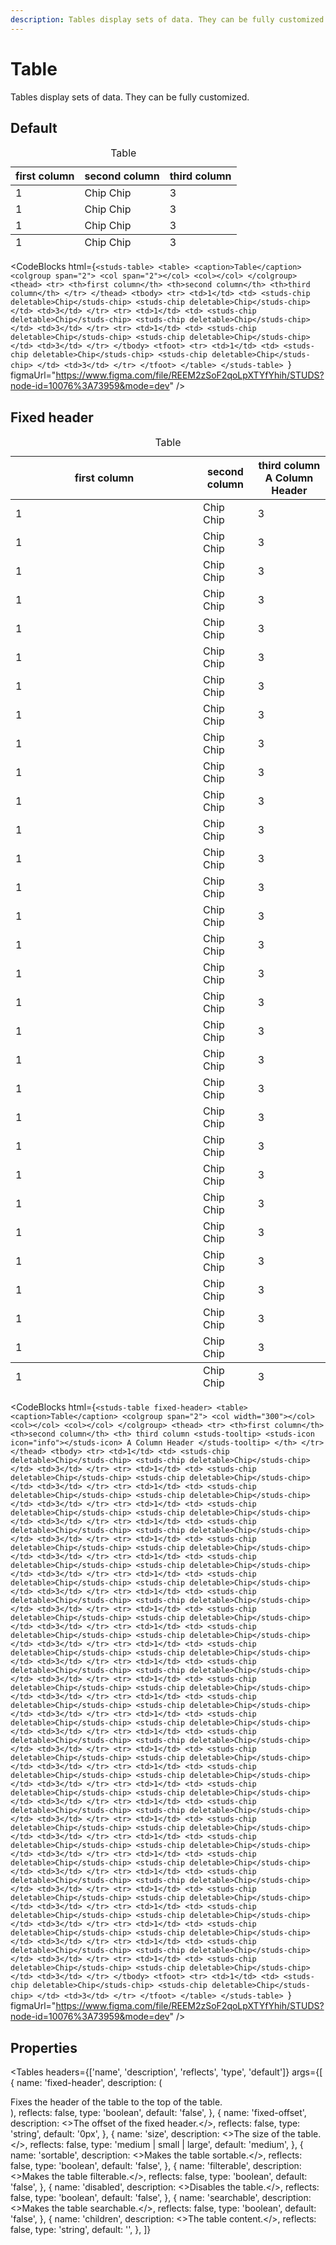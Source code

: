 ```yaml
---
description: Tables display sets of data. They can be fully customized.
---
```


# Table

<HeaderComponent
  htmlTag="studs-table"
  jsxTag="StudsTable"
  version="Since 2.0"
  status="Draft"
  urlGithub="display/table.ts"
  urlStrbook="studs-display-table--docs"
/>

Tables display sets of data. They can be fully customized.

## Default

<ResizerFeatures maxHeight="500px">
  <studs-table>
    <table>
      <caption>Table</caption>
      <colgroup span="2">
        <col span="2"></col>
        <col></col>
      </colgroup>
      <thead>
        <tr>
          <th>first column</th>
          <th>second column</th>
          <th>third column</th>
        </tr>
      </thead>
      <tbody>
        <tr>
          <td>1</td>
          <td>
            <studs-chip deletable>Chip</studs-chip>
            <studs-chip deletable>Chip</studs-chip>
          </td>
          <td>3</td>
        </tr>
        <tr>
          <td>1</td>
          <td>
            <studs-chip deletable>Chip</studs-chip>
            <studs-chip deletable>Chip</studs-chip>
          </td>
          <td>3</td>
        </tr>
        <tr>
          <td>1</td>
          <td>
            <studs-chip deletable>Chip</studs-chip>
            <studs-chip deletable>Chip</studs-chip>
          </td>
          <td>3</td>
        </tr>
      </tbody>
      <tfoot>
        <tr>
          <td>1</td>
          <td>
            <studs-chip deletable>Chip</studs-chip>
            <studs-chip deletable>Chip</studs-chip>
          </td>
          <td>3</td>
        </tr>
      </tfoot>
    </table>
  </studs-table>
</ResizerFeatures>

<CodeBlocks
  html={`<studs-table>
    <table>
      <caption>Table</caption>
      <colgroup span="2">
        <col span="2"></col>
        <col></col>
      </colgroup>
      <thead>
        <tr>
          <th>first column</th>
          <th>second column</th>
          <th>third column</th>
        </tr>
      </thead>
      <tbody>
        <tr>
          <td>1</td>
          <td>
            <studs-chip deletable>Chip</studs-chip>
            <studs-chip deletable>Chip</studs-chip>
          </td>
          <td>3</td>
        </tr>
        <tr>
          <td>1</td>
          <td>
            <studs-chip deletable>Chip</studs-chip>
            <studs-chip deletable>Chip</studs-chip>
          </td>
          <td>3</td>
        </tr>
        <tr>
          <td>1</td>
          <td>
            <studs-chip deletable>Chip</studs-chip>
            <studs-chip deletable>Chip</studs-chip>
          </td>
          <td>3</td>
        </tr>
      </tbody>
      <tfoot>
        <tr>
          <td>1</td>
          <td>
            <studs-chip deletable>Chip</studs-chip>
            <studs-chip deletable>Chip</studs-chip>
          </td>
          <td>3</td>
        </tr>
      </tfoot>
    </table>
  </studs-table>
`}
  figmaUrl="https://www.figma.com/file/REEM2zSoF2qoLpXTYfYhih/STUDS?node-id=10076%3A73959&mode=dev"
/>

## Fixed header

<ResizerFeatures maxHeight="500px">
  <studs-table fixed-header>
    <table style={{ height: '300px' }}>
      <caption>Table</caption>
      <colgroup span="2">
        <col width="300"></col>
        <col></col>
        <col></col>
      </colgroup>
      <thead>
        <tr>
          <th>first column</th>
          <th>second column</th>
          <th>
            third column
            <studs-tooltip>
              <studs-icon icon="info"></studs-icon> A Column Header
            </studs-tooltip>
          </th>
        </tr>
      </thead>
      <tbody>
        <tr>
          <td>1</td>
          <td>
            <studs-chip deletable>Chip</studs-chip>
            <studs-chip deletable>Chip</studs-chip>
          </td>
          <td>3</td>
        </tr>
        <tr>
          <td>1</td>
          <td>
            <studs-chip deletable>Chip</studs-chip>
            <studs-chip deletable>Chip</studs-chip>
          </td>
          <td>3</td>
        </tr>
        <tr>
          <td>1</td>
          <td>
            <studs-chip deletable>Chip</studs-chip>
            <studs-chip deletable>Chip</studs-chip>
          </td>
          <td>3</td>
        </tr>
        <tr>
          <td>1</td>
          <td>
            <studs-chip deletable>Chip</studs-chip>
            <studs-chip deletable>Chip</studs-chip>
          </td>
          <td>3</td>
        </tr>
        <tr>
          <td>1</td>
          <td>
            <studs-chip deletable>Chip</studs-chip>
            <studs-chip deletable>Chip</studs-chip>
          </td>
          <td>3</td>
        </tr>
        <tr>
          <td>1</td>
          <td>
            <studs-chip deletable>Chip</studs-chip>
            <studs-chip deletable>Chip</studs-chip>
          </td>
          <td>3</td>
        </tr>
        <tr>
          <td>1</td>
          <td>
            <studs-chip deletable>Chip</studs-chip>
            <studs-chip deletable>Chip</studs-chip>
          </td>
          <td>3</td>
        </tr>
        <tr>
          <td>1</td>
          <td>
            <studs-chip deletable>Chip</studs-chip>
            <studs-chip deletable>Chip</studs-chip>
          </td>
          <td>3</td>
        </tr>
        <tr>
          <td>1</td>
          <td>
            <studs-chip deletable>Chip</studs-chip>
            <studs-chip deletable>Chip</studs-chip>
          </td>
          <td>3</td>
        </tr>
        <tr>
          <td>1</td>
          <td>
            <studs-chip deletable>Chip</studs-chip>
            <studs-chip deletable>Chip</studs-chip>
          </td>
          <td>3</td>
        </tr>
        <tr>
          <td>1</td>
          <td>
            <studs-chip deletable>Chip</studs-chip>
            <studs-chip deletable>Chip</studs-chip>
          </td>
          <td>3</td>
        </tr>
        <tr>
          <td>1</td>
          <td>
            <studs-chip deletable>Chip</studs-chip>
            <studs-chip deletable>Chip</studs-chip>
          </td>
          <td>3</td>
        </tr>
        <tr>
          <td>1</td>
          <td>
            <studs-chip deletable>Chip</studs-chip>
            <studs-chip deletable>Chip</studs-chip>
          </td>
          <td>3</td>
        </tr>
        <tr>
          <td>1</td>
          <td>
            <studs-chip deletable>Chip</studs-chip>
            <studs-chip deletable>Chip</studs-chip>
          </td>
          <td>3</td>
        </tr>
        <tr>
          <td>1</td>
          <td>
            <studs-chip deletable>Chip</studs-chip>
            <studs-chip deletable>Chip</studs-chip>
          </td>
          <td>3</td>
        </tr>
        <tr>
          <td>1</td>
          <td>
            <studs-chip deletable>Chip</studs-chip>
            <studs-chip deletable>Chip</studs-chip>
          </td>
          <td>3</td>
        </tr>
        <tr>
          <td>1</td>
          <td>
            <studs-chip deletable>Chip</studs-chip>
            <studs-chip deletable>Chip</studs-chip>
          </td>
          <td>3</td>
        </tr>
        <tr>
          <td>1</td>
          <td>
            <studs-chip deletable>Chip</studs-chip>
            <studs-chip deletable>Chip</studs-chip>
          </td>
          <td>3</td>
        </tr>
        <tr>
          <td>1</td>
          <td>
            <studs-chip deletable>Chip</studs-chip>
            <studs-chip deletable>Chip</studs-chip>
          </td>
          <td>3</td>
        </tr>
        <tr>
          <td>1</td>
          <td>
            <studs-chip deletable>Chip</studs-chip>
            <studs-chip deletable>Chip</studs-chip>
          </td>
          <td>3</td>
        </tr>
        <tr>
          <td>1</td>
          <td>
            <studs-chip deletable>Chip</studs-chip>
            <studs-chip deletable>Chip</studs-chip>
          </td>
          <td>3</td>
        </tr>
        <tr>
          <td>1</td>
          <td>
            <studs-chip deletable>Chip</studs-chip>
            <studs-chip deletable>Chip</studs-chip>
          </td>
          <td>3</td>
        </tr>
        <tr>
          <td>1</td>
          <td>
            <studs-chip deletable>Chip</studs-chip>
            <studs-chip deletable>Chip</studs-chip>
          </td>
          <td>3</td>
        </tr>
        <tr>
          <td>1</td>
          <td>
            <studs-chip deletable>Chip</studs-chip>
            <studs-chip deletable>Chip</studs-chip>
          </td>
          <td>3</td>
        </tr>
        <tr>
          <td>1</td>
          <td>
            <studs-chip deletable>Chip</studs-chip>
            <studs-chip deletable>Chip</studs-chip>
          </td>
          <td>3</td>
        </tr>
        <tr>
          <td>1</td>
          <td>
            <studs-chip deletable>Chip</studs-chip>
            <studs-chip deletable>Chip</studs-chip>
          </td>
          <td>3</td>
        </tr>
        <tr>
          <td>1</td>
          <td>
            <studs-chip deletable>Chip</studs-chip>
            <studs-chip deletable>Chip</studs-chip>
          </td>
          <td>3</td>
        </tr>
        <tr>
          <td>1</td>
          <td>
            <studs-chip deletable>Chip</studs-chip>
            <studs-chip deletable>Chip</studs-chip>
          </td>
          <td>3</td>
        </tr>
        <tr>
          <td>1</td>
          <td>
            <studs-chip deletable>Chip</studs-chip>
            <studs-chip deletable>Chip</studs-chip>
          </td>
          <td>3</td>
        </tr>
        <tr>
          <td>1</td>
          <td>
            <studs-chip deletable>Chip</studs-chip>
            <studs-chip deletable>Chip</studs-chip>
          </td>
          <td>3</td>
        </tr>
      </tbody>
      <tfoot>
        <tr>
          <td>1</td>
          <td>
            <studs-chip deletable>Chip</studs-chip>
            <studs-chip deletable>Chip</studs-chip>
          </td>
          <td>3</td>
        </tr>
      </tfoot>
    </table>
  </studs-table>
</ResizerFeatures>

<CodeBlocks
  html={`<studs-table fixed-header>
    <table>
      <caption>Table</caption>
      <colgroup span="2">
        <col width="300"></col>
        <col></col>
        <col></col>
      </colgroup>
      <thead>
        <tr>
          <th>first column</th>
          <th>second column</th>
          <th>
            third column
            <studs-tooltip>
              <studs-icon icon="info"></studs-icon> A Column Header
            </studs-tooltip>
          </th>
        </tr>
      </thead>
      <tbody>
        <tr>
          <td>1</td>
          <td>
            <studs-chip deletable>Chip</studs-chip>
            <studs-chip deletable>Chip</studs-chip>
          </td>
          <td>3</td>
        </tr>
        <tr>
          <td>1</td>
          <td>
            <studs-chip deletable>Chip</studs-chip>
            <studs-chip deletable>Chip</studs-chip>
          </td>
          <td>3</td>
        </tr>
        <tr>
          <td>1</td>
          <td>
            <studs-chip deletable>Chip</studs-chip>
            <studs-chip deletable>Chip</studs-chip>
          </td>
          <td>3</td>
        </tr>
        <tr>
          <td>1</td>
          <td>
            <studs-chip deletable>Chip</studs-chip>
            <studs-chip deletable>Chip</studs-chip>
          </td>
          <td>3</td>
        </tr>
        <tr>
          <td>1</td>
          <td>
            <studs-chip deletable>Chip</studs-chip>
            <studs-chip deletable>Chip</studs-chip>
          </td>
          <td>3</td>
        </tr>
        <tr>
          <td>1</td>
          <td>
            <studs-chip deletable>Chip</studs-chip>
            <studs-chip deletable>Chip</studs-chip>
          </td>
          <td>3</td>
        </tr>
        <tr>
          <td>1</td>
          <td>
            <studs-chip deletable>Chip</studs-chip>
            <studs-chip deletable>Chip</studs-chip>
          </td>
          <td>3</td>
        </tr>
        <tr>
          <td>1</td>
          <td>
            <studs-chip deletable>Chip</studs-chip>
            <studs-chip deletable>Chip</studs-chip>
          </td>
          <td>3</td>
        </tr>
        <tr>
          <td>1</td>
          <td>
            <studs-chip deletable>Chip</studs-chip>
            <studs-chip deletable>Chip</studs-chip>
          </td>
          <td>3</td>
        </tr>
        <tr>
          <td>1</td>
          <td>
            <studs-chip deletable>Chip</studs-chip>
            <studs-chip deletable>Chip</studs-chip>
          </td>
          <td>3</td>
        </tr>
        <tr>
          <td>1</td>
          <td>
            <studs-chip deletable>Chip</studs-chip>
            <studs-chip deletable>Chip</studs-chip>
          </td>
          <td>3</td>
        </tr>
        <tr>
          <td>1</td>
          <td>
            <studs-chip deletable>Chip</studs-chip>
            <studs-chip deletable>Chip</studs-chip>
          </td>
          <td>3</td>
        </tr>
        <tr>
          <td>1</td>
          <td>
            <studs-chip deletable>Chip</studs-chip>
            <studs-chip deletable>Chip</studs-chip>
          </td>
          <td>3</td>
        </tr>
        <tr>
          <td>1</td>
          <td>
            <studs-chip deletable>Chip</studs-chip>
            <studs-chip deletable>Chip</studs-chip>
          </td>
          <td>3</td>
        </tr>
        <tr>
          <td>1</td>
          <td>
            <studs-chip deletable>Chip</studs-chip>
            <studs-chip deletable>Chip</studs-chip>
          </td>
          <td>3</td>
        </tr>
        <tr>
          <td>1</td>
          <td>
            <studs-chip deletable>Chip</studs-chip>
            <studs-chip deletable>Chip</studs-chip>
          </td>
          <td>3</td>
        </tr>
        <tr>
          <td>1</td>
          <td>
            <studs-chip deletable>Chip</studs-chip>
            <studs-chip deletable>Chip</studs-chip>
          </td>
          <td>3</td>
        </tr>
        <tr>
          <td>1</td>
          <td>
            <studs-chip deletable>Chip</studs-chip>
            <studs-chip deletable>Chip</studs-chip>
          </td>
          <td>3</td>
        </tr>
        <tr>
          <td>1</td>
          <td>
            <studs-chip deletable>Chip</studs-chip>
            <studs-chip deletable>Chip</studs-chip>
          </td>
          <td>3</td>
        </tr>
        <tr>
          <td>1</td>
          <td>
            <studs-chip deletable>Chip</studs-chip>
            <studs-chip deletable>Chip</studs-chip>
          </td>
          <td>3</td>
        </tr>
        <tr>
          <td>1</td>
          <td>
            <studs-chip deletable>Chip</studs-chip>
            <studs-chip deletable>Chip</studs-chip>
          </td>
          <td>3</td>
        </tr>
        <tr>
          <td>1</td>
          <td>
            <studs-chip deletable>Chip</studs-chip>
            <studs-chip deletable>Chip</studs-chip>
          </td>
          <td>3</td>
        </tr>
        <tr>
          <td>1</td>
          <td>
            <studs-chip deletable>Chip</studs-chip>
            <studs-chip deletable>Chip</studs-chip>
          </td>
          <td>3</td>
        </tr>
        <tr>
          <td>1</td>
          <td>
            <studs-chip deletable>Chip</studs-chip>
            <studs-chip deletable>Chip</studs-chip>
          </td>
          <td>3</td>
        </tr>
        <tr>
          <td>1</td>
          <td>
            <studs-chip deletable>Chip</studs-chip>
            <studs-chip deletable>Chip</studs-chip>
          </td>
          <td>3</td>
        </tr>
        <tr>
          <td>1</td>
          <td>
            <studs-chip deletable>Chip</studs-chip>
            <studs-chip deletable>Chip</studs-chip>
          </td>
          <td>3</td>
        </tr>
        <tr>
          <td>1</td>
          <td>
            <studs-chip deletable>Chip</studs-chip>
            <studs-chip deletable>Chip</studs-chip>
          </td>
          <td>3</td>
        </tr>
        <tr>
          <td>1</td>
          <td>
            <studs-chip deletable>Chip</studs-chip>
            <studs-chip deletable>Chip</studs-chip>
          </td>
          <td>3</td>
        </tr>
        <tr>
          <td>1</td>
          <td>
            <studs-chip deletable>Chip</studs-chip>
            <studs-chip deletable>Chip</studs-chip>
          </td>
          <td>3</td>
        </tr>
        <tr>
          <td>1</td>
          <td>
            <studs-chip deletable>Chip</studs-chip>
            <studs-chip deletable>Chip</studs-chip>
          </td>
          <td>3</td>
        </tr>
      </tbody>
      <tfoot>
        <tr>
          <td>1</td>
          <td>
            <studs-chip deletable>Chip</studs-chip>
            <studs-chip deletable>Chip</studs-chip>
          </td>
          <td>3</td>
        </tr>
      </tfoot>
    </table>
  </studs-table>
`}
  figmaUrl="https://www.figma.com/file/REEM2zSoF2qoLpXTYfYhih/STUDS?node-id=10076%3A73959&mode=dev"
/>

## Properties

<Tables
  headers={['name', 'description', 'reflects', 'type', 'default']}
  args={[
    {
      name: 'fixed-header',
      description: (
        <div>Fixes the header of the table to the top of the table.</div>
      ),
      reflects: false,
      type: 'boolean',
      default: 'false',
    },
    {
      name: 'fixed-offset',
      description: <>The offset of the fixed header.</>,
      reflects: false,
      type: 'string',
      default: '0px',
    },
    {
      name: 'size',
      description: <>The size of the table.</>,
      reflects: false,
      type: 'medium | small | large',
      default: 'medium',
    },
    {
      name: 'sortable',
      description: <>Makes the table sortable.</>,
      reflects: false,
      type: 'boolean',
      default: 'false',
    },
    {
      name: 'filterable',
      description: <>Makes the table filterable.</>,
      reflects: false,
      type: 'boolean',
      default: 'false',
    },
    {
      name: 'disabled',
      description: <>Disables the table.</>,
      reflects: false,
      type: 'boolean',
      default: 'false',
    },
    {
      name: 'searchable',
      description: <>Makes the table searchable.</>,
      reflects: false,
      type: 'boolean',
      default: 'false',
    },
    {
      name: 'children',
      description: <>The table content.</>,
      reflects: false,
      type: 'string',
      default: '',
    },
  ]}
></Tables>
